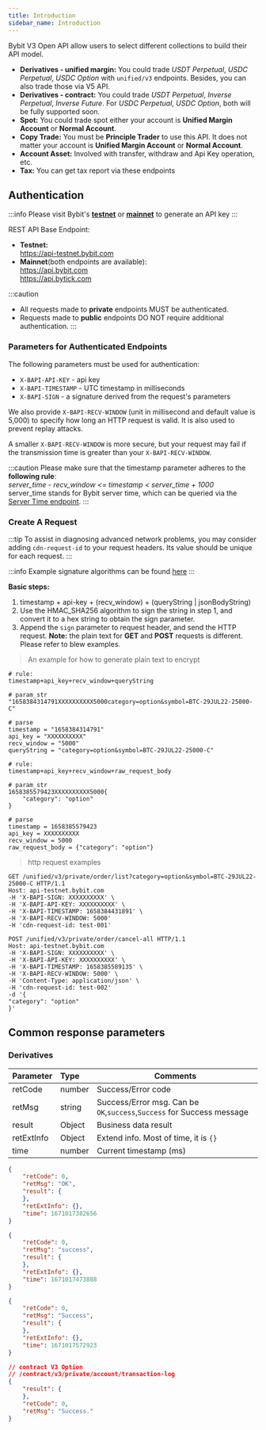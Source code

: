 ```yaml
---
title: Introduction
sidebar_name: Introduction
---
```

Bybit V3 Open API allow users to select different collections to build their API model.
- **Derivatives - unified margin:** You could trade _USDT Perpetual_, _USDC Perpetual_, _USDC Option_ with `unified/v3` endpoints. Besides,
you can also trade those via V5 API.
- **Derivatives - contract:** You could trade _USDT Perpetual_, _Inverse Perpetual_, _Inverse Future_. For _USDC Perpetual_, _USDC Option_,
both will be fully supported soon.
- **Spot:** You could trade spot either your account is **Unified Margin Account** or **Normal Account**.
- **Copy Trade:** You must be **Principle Trader** to use this API. It does not matter your account is **Unified Margin Account** or **Normal Account**.
- **Account Asset:** Involved with transfer, withdraw and Api Key operation, etc.
- **Tax:** You can get tax report via these endpoints

## Authentication
:::info
Please visit Bybit's <a href="https://testnet.bybit.com/app/user/api-management"> <b>testnet</b></a> or <a href="https://www.bybit.com/app/user/api-management"> <b>mainnet</b></a> to generate an API key
:::

REST API Base Endpoint:
- **Testnet:**<br/>
https://api-testnet.bybit.com
- **Mainnet**(both endpoints are available):<br/>
https://api.bybit.com<br/>
https://api.bytick.com

:::caution
* All requests made to **private** endpoints MUST be authenticated.
* Requests made to **public** endpoints DO NOT require additional authentication.
:::

### Parameters for Authenticated Endpoints
The following parameters must be used for authentication:

* `X-BAPI-API-KEY` - api key
* `X-BAPI-TIMESTAMP` - UTC timestamp in milliseconds
* `X-BAPI-SIGN` - a signature derived from the request's parameters<br/>

We also provide `X-BAPI-RECV-WINDOW` (unit in millisecond and default value is 5,000) to specify how long an HTTP request is valid. It is also used to prevent replay attacks.

A smaller `X-BAPI-RECV-WINDOW` is more secure, but your request may fail if the transmission time is greater than your `X-BAPI-RECV-WINDOW`.

:::caution
Please make sure that the timestamp parameter adheres to the **following rule**:<br/>
_server_time - recv_window <= timestamp < server_time + 1000_<br/>
server_time stands for Bybit server time, which can be queried via the [Server Time endpoint](../spot/public/server-time#).
:::

### Create A Request

:::tip
To assist in diagnosing advanced network problems, you may consider adding `cdn-request-id` to your request headers. Its value should be unique for each request.
:::

:::info
Example signature algorithms can be found <a href="https://github.com/bybit-exchange/api-usage-examples">here</a>
:::

**Basic steps:**
1. timestamp + api-key + (recv_window) + (queryString | jsonBodyString)<br/>
2. Use the HMAC_SHA256 algorithm to sign the string in step 1, and convert it to a hex string to obtain the sign parameter.<br/>
3. Append the `sign` parameter to request header, and send the HTTP request.
**Note:** the plain text for **GET** and **POST** requests is different. Please refer to blew examples.

> An example for how to generate plain text to encrypt

<Tabs>
<TabItem value="GET" label="GET">

```shell
# rule:
timestamp+api_key+recv_window+queryString

# param_str
"1658384314791XXXXXXXXXX5000category=option&symbol=BTC-29JUL22-25000-C"

# parse
timestamp = "1658384314791"
api_key = "XXXXXXXXXX"
recv_window = "5000"
queryString = "category=option&symbol=BTC-29JUL22-25000-C"
```

</TabItem>

<TabItem value="POST" label="POST">

```shell
# rule:
timestamp+api_key+recv_window+raw_request_body

# param_str
1658385579423XXXXXXXXXX5000{
    "category": "option"
}

# parse
timestamp = 1658385579423
api_key = XXXXXXXXXX
recv_window = 5000
raw_request_body = {"category": "option"}
```

</TabItem>
</Tabs>

> http request examples

<Tabs>
<TabItem value="http-get" label="http-get">

```http
GET /unified/v3/private/order/list?category=option&symbol=BTC-29JUL22-25000-C HTTP/1.1
Host: api-testnet.bybit.com
-H 'X-BAPI-SIGN: XXXXXXXXXX' \
-H 'X-BAPI-API-KEY: XXXXXXXXXX' \
-H 'X-BAPI-TIMESTAMP: 1658384431891' \
-H 'X-BAPI-RECV-WINDOW: 5000'
-H 'cdn-request-id: test-001'
```

</TabItem>

<TabItem value="http-post" label="http-post">

```http
POST /unified/v3/private/order/cancel-all HTTP/1.1
Host: api-testnet.bybit.com
-H 'X-BAPI-SIGN: XXXXXXXXXX' \
-H 'X-BAPI-API-KEY: XXXXXXXXXX' \
-H 'X-BAPI-TIMESTAMP: 1658385589135' \
-H 'X-BAPI-RECV-WINDOW: 5000' \
-H 'Content-Type: application/json' \
-H 'cdn-request-id: test-002'
-d '{
"category": "option"
}'
```

</TabItem>
</Tabs>

## Common response parameters
### Derivatives
| Parameter | Type | Comments|
|:----- |:-----|----- |
|retCode |number |Success/Error code |
|retMsg |string |Success/Error msg. Can be `OK`,`success`,`Success` for Success message|
|result |Object |Business data result|
|retExtInfo |Object |Extend info. Most of time, it is `{}`|
|time |number |Current timestamp (ms)|

```json
{
    "retCode": 0,
    "retMsg": "OK",
    "result": {
    },
    "retExtInfo": {},
    "time": 1671017382656
}

{
    "retCode": 0,
    "retMsg": "success",
    "result": {
    },
    "retExtInfo": {},
    "time": 1671017473888
}

{
    "retCode": 0,
    "retMsg": "Success",
    "result": {
    },
    "retExtInfo": {},
    "time": 1671017572923
}

// contract V3 Option
// /contract/v3/private/account/transaction-log
{
    "result": {
    },
    "retCode": 0,
    "retMsg": "Success."
}
```